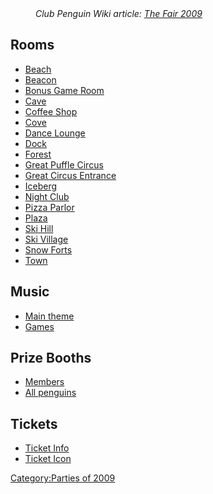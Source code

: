 :''Club Penguin Wiki article: [[clubpenguinwiki:The Fair 2009|The Fair 2009]]''

==Rooms==
*[http://archives.clubpenguinwiki.info/swf.cpcheats.info/rooms/2009/the_fair_september_2009/beach.swf Beach]
*[http://archives.clubpenguinwiki.info/swf.cpcheats.info/rooms/2009/the_fair_september_2009/beacon.swf Beacon]
*[http://archives.clubpenguinwiki.info/swf.cpcheats.info/rooms/2009/the_fair_september_2009/party.swf Bonus Game Room]
*[http://archives.clubpenguinwiki.info/swf.cpcheats.info/rooms/2009/the_fair_september_2009/cave.swf Cave]
*[http://archives.clubpenguinwiki.info/swf.cpcheats.info/rooms/2009/the_fair_september_2009/coffee.swf Coffee Shop]
*[http://archives.clubpenguinwiki.info/swf.cpcheats.info/rooms/2009/the_fair_september_2009/cove.swf Cove]
*[http://archives.clubpenguinwiki.info/swf.cpcheats.info/rooms/2009/the_fair_september_2009/lounge.swf Dance Lounge]
*[http://archives.clubpenguinwiki.info/swf.cpcheats.info/rooms/2009/the_fair_september_2009/dock.swf Dock]
*[http://archives.clubpenguinwiki.info/swf.cpcheats.info/rooms/2009/the_fair_september_2009/forest.swf Forest]
*[http://archives.clubpenguinwiki.info/swf.cpcheats.info/rooms/2009/the_fair_september_2009/party3.swf Great Puffle Circus]
*[http://archives.clubpenguinwiki.info/swf.cpcheats.info/rooms/2009/the_fair_september_2009/party2.swf Great Circus Entrance]
*[http://archives.clubpenguinwiki.info/swf.cpcheats.info/rooms/2009/the_fair_september_2009/berg.swf Iceberg]
*[http://archives.clubpenguinwiki.info/swf.cpcheats.info/rooms/2009/the_fair_september_2009/dance.swf Night Club]
*[http://archives.clubpenguinwiki.info/swf.cpcheats.info/rooms/2009/the_fair_september_2009/pizza.swf Pizza Parlor]
*[http://archives.clubpenguinwiki.info/swf.cpcheats.info/rooms/2009/the_fair_september_2009/plaza.swf Plaza]
*[http://archives.clubpenguinwiki.info/swf.cpcheats.info/rooms/2009/the_fair_september_2009/mtn.swf Ski Hill]
*[http://archives.clubpenguinwiki.info/swf.cpcheats.info/rooms/2009/the_fair_september_2009/village.swf Ski Village]
*[http://archives.clubpenguinwiki.info/swf.cpcheats.info/rooms/2009/the_fair_september_2009/forts.swf Snow Forts]
*[http://archives.clubpenguinwiki.info/swf.cpcheats.info/rooms/2009/the_fair_september_2009/town.swf Town]

==Music==
*[[Media:Music221.swf|Main theme]]
*[[Media:Music222.swf|Games]]

==Prize Booths==
*[http://archives.clubpenguinwiki.info/swf.cpcheats.info/rooms/2009/the_fair_september_2009/prizeboothmember.swf Members]
*[http://archives.clubpenguinwiki.info/swf.cpcheats.info/rooms/2009/the_fair_september_2009/prizebooth.swf All penguins]

==Tickets==
*[http://archives.clubpenguinwiki.info/swf.cpcheats.info/rooms/2009/the_fair_september_2009/tickets.swf Ticket Info]
*[http://archives.clubpenguinwiki.info/swf.cpcheats.info/rooms/2009/the_fair_september_2009/ticket_icon.swf Ticket Icon]
{{Parties}}

[[Category:Parties of 2009]]